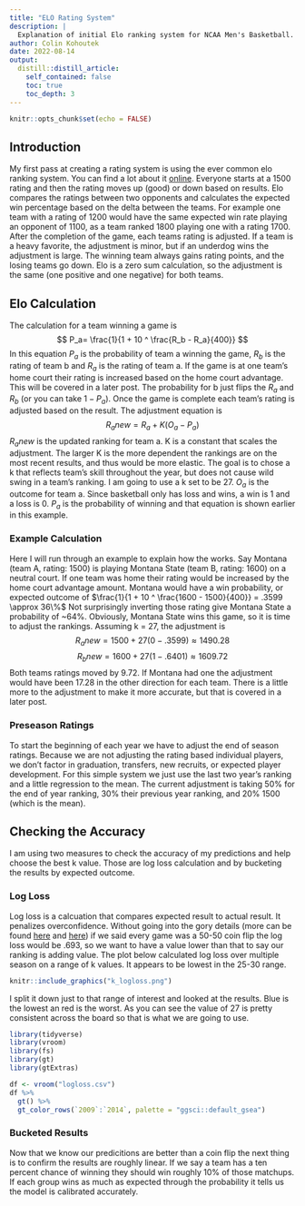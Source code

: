 ```yaml
---
title: "ELO Rating System"
description: |
  Explanation of initial Elo ranking system for NCAA Men's Basketball.
author: Colin Kohoutek
date: 2022-08-14
output:
  distill::distill_article:
    self_contained: false
    toc: true
    toc_depth: 3
---
```



```r
knitr::opts_chunk$set(echo = FALSE)
```
## Introduction
My first pass at creating a rating system is using the ever common elo ranking system. You can find a lot about it [online](https://en.wikipedia.org/wiki/Elo_rating_system). Everyone starts at a 1500 rating and then the rating moves up (good) or down based on results. Elo compares the ratings between two opponents and calculates the expected win percentage based on the delta between the teams. For example one team with a rating of 1200 would have the same expected win rate playing an opponent of 1100, as a team ranked 1800 playing one with a rating 1700. After the completion of the game, each teams rating is adjusted. If a team is a heavy favorite, the adjustment is minor, but if an underdog wins the adjustment is large. The winning team always gains rating points, and the losing teams go down. Elo is a zero sum calculation, so the adjustment is the same (one positive and one negative) for both teams.

## Elo Calculation
The calculation for a team winning a game is $$ P_a= \frac{1}{1 + 10 ^ \frac{R_b - R_a}{400}} $$ In this equation $P_a$ is the probability of team a winning the game, $R_b$ is the rating of team b and $R_a$ is the rating of team a. If the game is at one team's home court their rating is increased based on the home court advantage. This will be covered in a later post. The probability for b just flips the $R_a$ and $R_b$ (or you can take $1 - P_a$). Once the game is complete each team's rating is adjusted based on the result. The adjustment equation is $$ R_anew = R_a + K (O_a - P_a) $$ $R_anew$ is the updated ranking for team a. K is a constant that scales the adjustment. The larger K is the more dependent the rankings are on the most recent results, and thus would be more elastic. The goal is to chose a k that reflects team's skill throughout the year, but does not cause wild swing in a team's ranking. I am going to use a k set to be 27. $O_a$ is the outcome for team a. Since basketball only has loss and wins, a win is 1 and a loss is 0. $P_a$ is the probability of winning and that equation is shown earlier in this example.

### Example Calculation
Here I will run through an example to explain how the works. Say Montana (team A, rating: 1500) is playing Montana State (team B, rating: 1600) on a neutral court. If one team was home their rating would be increased by the home court advantage amount. Montana would have a win probability, or expected outcome of $\frac{1}{1 + 10 ^ \frac{1600 - 1500}{400}} = .3599 \approx 36\%$ Not surprisingly inverting those rating give Montana State a probability of ~64%. Obviously, Montana State wins this game, so it is time to adjust the rankings. Assuming k = 27, the adjustment is $$R_anew = 1500 + 27 (0 - .3599) \approx 1490.28$$ $$R_bnew = 1600 + 27 (1-.6401) \approx 1609.72$$ Both teams ratings moved by 9.72. If Montana had one the adjustment would have been 17.28 in the other direction for each team. There is a little more to the adjustment to make it more accurate, but that is covered in a later post. 

### Preseason Ratings
To start the beginning of each year we have to adjust the end of season ratings. Because we are not adjusting the rating based individual players, we don't factor in graduation, transfers, new recruits, or expected player development. For this simple system we just use the last two year's ranking and a little regression to the mean. The current adjustment is taking 50% for the end of year ranking, 30% their previous year ranking, and 20% 1500 (which is the mean). 

## Checking the Accuracy
I am using two measures to check the accuracy of my predictions and help choose the best k value. Those are log loss calculation and by bucketing the results by expected outcome. 

### Log Loss
Log loss is a calcuation that compares expected result to actual result. It penalizes overconfidence. Without going into the gory details (more can be found [here](https://www.analyticsvidhya.com/blog/2020/11/binary-cross-entropy-aka-log-loss-the-cost-function-used-in-logistic-regression/) and [here](https://analyticsindiamag.com/all-you-need-to-know-about-log-loss-in-machine-learning/)) if we said every game was a 50-50 coin flip the log loss would be .693, so we want to have a value lower than that to say our ranking is adding value. The plot below calculated log loss over multiple season on a range of k values. It appears to be lowest in the 25-30 range.

```r
knitr::include_graphics("k_logloss.png")
```

I split it down just to that range of interest and looked at the results. Blue is the lowest an red is the worst. As you can see the value of 27 is pretty consistent across the board so that is what we are going to use.

```r
library(tidyverse)
library(vroom)
library(fs)
library(gt)
library(gtExtras)

df <- vroom("logloss.csv")
df %>%
  gt() %>%
  gt_color_rows(`2009`:`2014`, palette = "ggsci::default_gsea")
```
### Bucketed Results
Now that we know our predicitions are better than a coin flip the next thing is to confirm the results are roughly linear. If we say a team has a ten percent chance of winning they should win roughly 10% of those matchups. If each group wins as much as expected through the probability it tells us the model is calibrated accurately. 